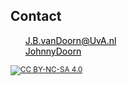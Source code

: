 
## Contact

<script src="https://use.fontawesome.com/23c1d38eea.js"></script>

<ul class="fa-ul" style="color:black; list-style:none;">
<li><i class="fa-li fa fa-envelope-o"></i> <a style="unicode-bidi:bidi-override; direction: rtl; color:black" href="javascript:window.location.href = 'mailto:' + ['j.b.vandoorn','uva.nl'].join('@')">ln.AvU@nrooDnav.B.J</a></li>
<li><i class="fa-li fa fa-github"></i> <a href="https://github.com/JohnnyDoorn" target="_blank" style="color:black; border-bottom:none;">JohnnyDoorn</a></li>
</ul>

<small style="text-align:left;">


[![CC BY-NC-SA 4.0][cc-by-nc-sa-image]][cc-by-nc-sa]

[cc-by-nc-sa]: http://creativecommons.org/licenses/by-nc-sa/4.0/
[cc-by-nc-sa-image]: https://licensebuttons.net/l/by-nc-sa/4.0/88x31.png
[cc-by-nc-sa-shield]: https://img.shields.io/badge/License-CC%20BY--NC--SA%204.0-lightgrey.svg

</small>